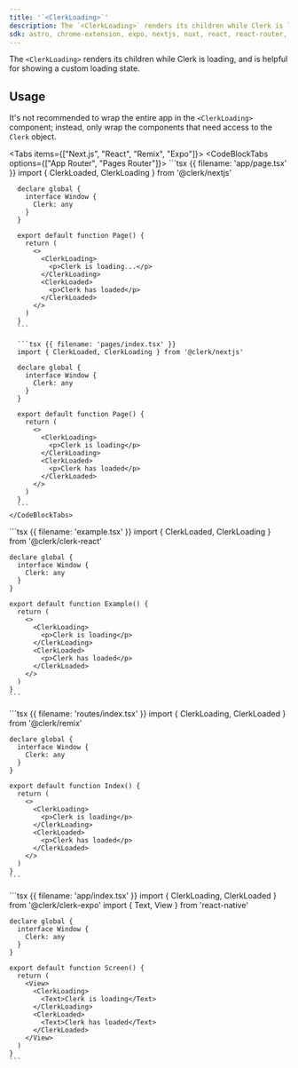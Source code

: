 ```yaml
---
title: '`<ClerkLoading>`'
description: The `<ClerkLoading>` renders its children while Clerk is loading, and is helpful for showing a custom loading state.
sdk: astro, chrome-extension, expo, nextjs, nuxt, react, react-router, remix, tanstack-react-start, vue, js-frontend
---
```


The `<ClerkLoading>` renders its children while Clerk is loading, and is helpful for showing a custom loading state.

## Usage

It's not recommended to wrap the entire app in the `<ClerkLoading>` component; instead, only wrap the components that need access to the `Clerk` object.

<Tabs items={["Next.js", "React", "Remix", "Expo"]}>
  <Tab>
    <CodeBlockTabs options={["App Router", "Pages Router"]}>
      ```tsx {{ filename: 'app/page.tsx' }}
      import { ClerkLoaded, ClerkLoading } from '@clerk/nextjs'

      declare global {
        interface Window {
          Clerk: any
        }
      }

      export default function Page() {
        return (
          <>
            <ClerkLoading>
              <p>Clerk is loading...</p>
            </ClerkLoading>
            <ClerkLoaded>
              <p>Clerk has loaded</p>
            </ClerkLoaded>
          </>
        )
      }
      ```

      ```tsx {{ filename: 'pages/index.tsx' }}
      import { ClerkLoaded, ClerkLoading } from '@clerk/nextjs'

      declare global {
        interface Window {
          Clerk: any
        }
      }

      export default function Page() {
        return (
          <>
            <ClerkLoading>
              <p>Clerk is loading</p>
            </ClerkLoading>
            <ClerkLoaded>
              <p>Clerk has loaded</p>
            </ClerkLoaded>
          </>
        )
      }
      ```
    </CodeBlockTabs>
  </Tab>

  <Tab>
    ```tsx {{ filename: 'example.tsx' }}
    import { ClerkLoaded, ClerkLoading } from '@clerk/clerk-react'

    declare global {
      interface Window {
        Clerk: any
      }
    }

    export default function Example() {
      return (
        <>
          <ClerkLoading>
            <p>Clerk is loading</p>
          </ClerkLoading>
          <ClerkLoaded>
            <p>Clerk has loaded</p>
          </ClerkLoaded>
        </>
      )
    }
    ```
  </Tab>

  <Tab>
    ```tsx {{ filename: 'routes/index.tsx' }}
    import { ClerkLoading, ClerkLoaded } from '@clerk/remix'

    declare global {
      interface Window {
        Clerk: any
      }
    }

    export default function Index() {
      return (
        <>
          <ClerkLoading>
            <p>Clerk is loading</p>
          </ClerkLoading>
          <ClerkLoaded>
            <p>Clerk has loaded</p>
          </ClerkLoaded>
        </>
      )
    }
    ```
  </Tab>

  <Tab>
    ```tsx {{ filename: 'app/index.tsx' }}
    import { ClerkLoading, ClerkLoaded } from '@clerk/clerk-expo'
    import { Text, View } from 'react-native'

    declare global {
      interface Window {
        Clerk: any
      }
    }

    export default function Screen() {
      return (
        <View>
          <ClerkLoading>
            <Text>Clerk is loading</Text>
          </ClerkLoading>
          <ClerkLoaded>
            <Text>Clerk has loaded</Text>
          </ClerkLoaded>
        </View>
      )
    }
    ```
  </Tab>
</Tabs>
